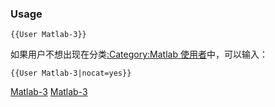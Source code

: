 {{Userbox-level
| level = 3a
| id = [[Matlab]]
| info = 这个用户能'''[[:Category:Matlab-3 使用者|熟練地]]'''使用'''[[:Category:Matlab 使用者|Matlab]]'''語言。
| usercategory = Matlab-3 使用者
| nocat = {{{nocat|}}}
}}<noinclude>[[Category:程式用戶框模板|Matlab-3]]

{{brClear}}
=== Usage ===

<tt><nowiki>{{User Matlab-3}}</nowiki></tt>

如果用户不想出现在分类[[:Category:Matlab 使用者]]中，可以输入：

<tt><nowiki>{{User Matlab-3|nocat=yes}}</nowiki></tt>

[[Category:程式用戶框模板|Matlab-3]]
</noinclude>